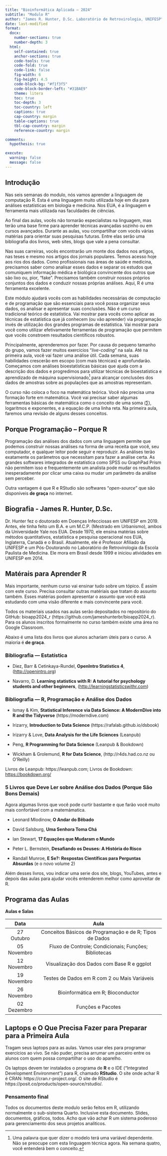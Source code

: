 ```yaml
---
title: "Bioinformática Aplicada – 2024"
subtitle: "Modulo R"
author: "James R. Hunter, D.Sc. Laboratório de Retrovirologia, UNIFESP"
date: last-modified
format:
  docx: 
    number-sections: true
    number-depth: 3
  html:
    self-contained: true
    anchor-sections: true
    code-tools: true
    code-fold: true
    code-link: false
    fig-width: 6
    fig-height: 4.5
    code-block-bg: "#f1f3f5"
    code-block-border-left: "#31BAE9"
    theme: litera
    toc: true
    toc-depth: 3
    toc-country: left
    captions: true
    cap-country: margin
    table-captions: true
    tbl-cap-country: margin
    reference-country: margin

comments:
  hypothesis: true

execute:
  warning: false
  message: false
---
```


## Introdução

Nas seis semanas do modulo, nós vamos aprender a linguagem de computação R. Esta é uma linguagem muito utilizada hoje em dia para análises estatísticas em biologia e medicina. Nos EUA, é a linguagem e ferramenta mais utilizada nas faculdades de ciências.

Ao final das aulas, vocês não tornarão especialistas na linguagem, mas terão uma base firme para aprender técnicas avançadas sozinho ou em cursos avançados. Durante as aulas, vou compartilhar com vocês várias matérias para orientar suas pesquisas futuras. Entre elas serão uma bibliografia dos livros, web sites, blogs que vale a pena consultar.

Nas suas carreiras, vocês encontrarão um monte dos dados nos artigos, nas teses e mesmo nos artigos dos jornais populares. Temos acesso hoje aos rios dos dados. Como profissionais nas áreas de saúde e medicina, precisamos saber como analisar esses dados e separar os estudos que comuniquem informação médica e biológica convincente dos outros que são lixo ou, pior, "fake". Precisamos também construir nossos próprios conjuntos dos dados e conduzir nossas próprias análises. Aqui, R é uma ferramenta excelente.

Este módulo ajudará vocês com as habilidades necessárias de computação e de programação que são essenciais para você possa organizar seus dados, os analisar e apresentar suas conclusões. Não é um curso tradicional teórico de estatística. Vai mostrar para vocês como aplicar as técnicas de estatística que já conhecem (ou vão aprender) via programação invés de utilização dos grandes programas de estatística. Vai mostrar para você como utilizar efetivamente ferramentas de programação que permitem que vocês constroem resultados científicos robustos.

Principalmente, aprenderemos por fazer. Por causa do pequeno tamanho do grupo, vamos fazer muitos exercícios "*live-coding*" na sala. Até na primeira aula, você vai fazer uma análise útil. Cada semana, suas habilidades crescerão em escopo (com mais técnicas) e aprofundarão. Começamos com análises bioestatísticas básicas que ajuda com a descrição dos dados e progredimos para utilizar técnicas de bioestatística e aprendizado de máquina supervisionado[^1] para alcançar conclusões dos dados de amostras sobre as populações que as amostras representam.

[^1]: Uma palavra que quer dizer o modelo terá uma variável dependente. Não se preocupe com esta linguagem técnica agora. Na semana quatro, você entenderá bem o conceito.

O curso não coloca o foco na matemática teórica. Você não precisa uma formação forte em matemática. Você vai precisar saber algumas ferramentas básicas de matemática como o conceito de uma soma (∑), logaritmos e exponentes, e a equação de uma linha reta. Na primeira aula, faremos uma revisão de alguns desses conceitos.

## Porque Programação -- Porque R

Programação das análises dos dados com uma linguagem permite que podemos construir nossas análises na forma de uma receita que você, seu computador, e qualquer leitor pode seguir e reproduzir. As análises terão exatamente os parâmetros que necessitam para fazer a análise certa. As grandes softwares integrados de estatística como SPSS ou GraphPad Prism não permitem isso e frequentemente um analista pode mudar os resultados inesperadamente por clicar uma caixa ou mudar um parâmetro da análise sem perceber.

Outra vantagem é que R e RStudio são softwares "*open-source*" que são disponíveis **de graça** no internet.

## Biografia - James R. Hunter, D.Sc.

Dr. Hunter fez o doutorado em Doenças Infecciosas em UNIFESP em 2019. Antes, ele tinha feito um B.A. e um M.C.P. (Mestrado em Urbanismo), ambos da Universidade Yale nos EUA. Desde 1970, ele ensina matérias sobre métodos quantitativos, estatística e pesquisa operacional nos EUA, Inglaterra, Canadá e o Brasil. Atualmente, ele é Professor Afiliado da UNIFESP e um Pós-Doutorando no Laboratório de Retrovirologia da Escola Paulista de Medicina. Ele mora em Brasil desde 1999 e iniciou atividades em UNIFESP em 2014.

## Matérais para Aprender R

Mais importante, nenhum curso vai ensinar tudo sobre um tópico. É assim com este curso. Precisa consultar outras matériais que tratam do assunto também. Esses matérias podem apresentar o assunto que você está estudando com uma visão diferente e mais convincente para você.

Todos os materiais usados nas aulas serão depositados no repositório do GitHub: bioapp2024_r (https://github.com/jameshunterbr/bioapp2024_r). Para os alunos inscritos formalmente no curso também existe uma área no Google Classroom.

Abaixo é uma lista dos livros que alunos achariam úteis para o curso. A maioria é **de graça**.

### Bibliografia --- Estatística

-   Diez, Barr & Cetinkaya-Rundel, **OpenIntro Statistics 4**, ([http://openintro.org](http://openintro.org/))

-   Navarro, D. **Learning statistics with R: A tutorial for psychology students and other beginners**, ([http://learningstatisticswithr.com](http://learningstatisticswithr.com/))

### Bibliografia --- R, Programação e Análise dos Dados

-   Ismay & Kim, **Statistical Inference via Data Science: A ModernDive into R and the Tidyverse** (https://moderndive.com)

-   Irizarry, **Introduction to Data Science** (https://rafalab.github.io/dsbook)

-   Irizarry & Love, **Data Analysis for the Life Sciences** (Leanpub)

-   Peng, **R Programming for Data Science** (Leanpub & Bookdown)

-   Wickham & Grolemund, **R for Data Science**, (http://r4ds.had.co.nz ou O'Reilly)

Livros de Leanpub: https://leanpub.com; Livros de Bookdown: <https://bookdown.org/>

### 5 Livros que Deve Ler sobre Análise dos Dados (Porque São Bons Demais)

Agora algumas livros que você pode curtir bastante e que farão você muito mais confortável com a matemámatica.

-   Leonard Mlodinow, **O Andar do Bêbado**

-   David Salsburg, **Uma Senhora Toma Chá**

-   Ian Stewart, **17 Equações que Mudaram o Mundo**

-   Peter L. Bernstein, **Desafiando os Deuses: A História do Risco**

-   Randall Munroe, **E Se?: Respostas Científicas para Perguntas Absurdas** (e o novo volume 2)

Além desses livros, vou indicar uma serie dos site, blogs, YouTubes, antes e depois das aulas para ajudar vocês entenderem melhor como aproveitar de R.

## Programa das Aulas

**Aulas e Salas**

|    Data      |                           Aula                           | 
|:------------:|:--------------------------------------------------------:|
| 27 Outubro   | Conceitos Básicos de Programação e de R; Tipos de Dados  | 
| 05 Novembro  | Fluxo de Controle; Condicionais; Funções; Bibliotecas    | 
| 12 Novembro  | Visualização dos Dados com Base R e ggplot               | 
| 19 Novembro  | Testes de Dados em R com 2 ou Mais Variáveis             | 
| 26 Novembro  | Bioinformática em R; Bioconductor                        | 
| 02 Dezembro  | Funções e Pacotes                                        | 

## Laptops e O Que Precisa Fazer para Preparar para a Primeira Aula

Tragam seus laptops para as aulas. Vamos usar eles para programar exercícios ao vivo. Se não puder, precisa arrumar um parceiro entre os alunos com quem possa compartilhar o uso do aparelho.

Os laptops devem ter instalados o programa de **R** e o IDE ("Integrated Development Environment") para R, chamado **RStudio**. O site onde achar R é CRAN: https://cran.r-project.org/. O site de RStudio é https://posit.co/products/open-source/rstudio/.

### Pensamento final

Todos os documentos deste modulo serão feitos em R, utilizando normalmente o sub-sistema Quarto. Inclusive esta documento. Slides, documentos, gráficos, todos. Acho que vão achar R um sistema poderoso para gerenciamento dos seus projetos analiticos.
